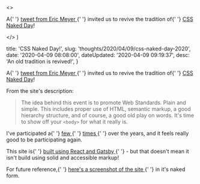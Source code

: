 

  <>
    <p>
      A{' '}
      <a href="https://twitter.com/meyerweb/status/1247641433223376898">
        tweet from Eric Meyer
      </a>{' '}
      invited us to revive the tradition of{' '}
      <a href="https://css-naked-day.github.io/">CSS Naked Day</a>!
    </p>
  </>
)


  title: 'CSS Naked Day!',
  slug: 'thoughts/2020/04/09/css-naked-day-2020',
  date: '2020-04-09 08:08:00',
  dateUpdated: '2020-04-09 09:19:37',
  desc: 'An old tradition is revived!',
}

<p>
  A{' '}
  <a href="https://twitter.com/meyerweb/status/1247641433223376898">
    tweet from Eric Meyer
  </a>{' '}
  invited us to revive the tradition of{' '}
  <a href="https://css-naked-day.github.io/">CSS Naked Day</a>!
</p>
<p>From the site's description:</p>
<blockquote>
  <p>
    The idea behind this event is to promote Web Standards. Plain and simple.
    This includes proper use of HTML, semantic markup, a good hierarchy
    structure, and of course, a good old play on words. It's time to show off
    your <code>&lt;body&gt;</code> for what it really is.
  </p>
</blockquote>
<p>
  I've participated a{' '}
  <a href="http://cms.dtott.test/thoughts/2008/04/09/naked-is-as-naked-does">
    few
  </a>{' '}
  <a href="http://cms.dtott.test/thoughts/2009/04/08/it-s-naked-time-again">
    times
  </a>{' '}
  over the years, and it feels really good to be participating again.
</p>
<p>
  This site is{' '}
  <a href="http://cms.dtott.test/thoughts/2018/08/20/gatsby-craft-cms-the-promised-land">
    built using React and Gatsby
  </a>{' '}
  - but that doesn't mean it isn't build using solid and accessible markup!
</p>
<p>
  For future reference,{' '}
  <a href="/images/css-naked-day-2020-screenshot.png">
    here's a screenshot of the site
  </a>{' '}
  in it's naked form.
</p>
